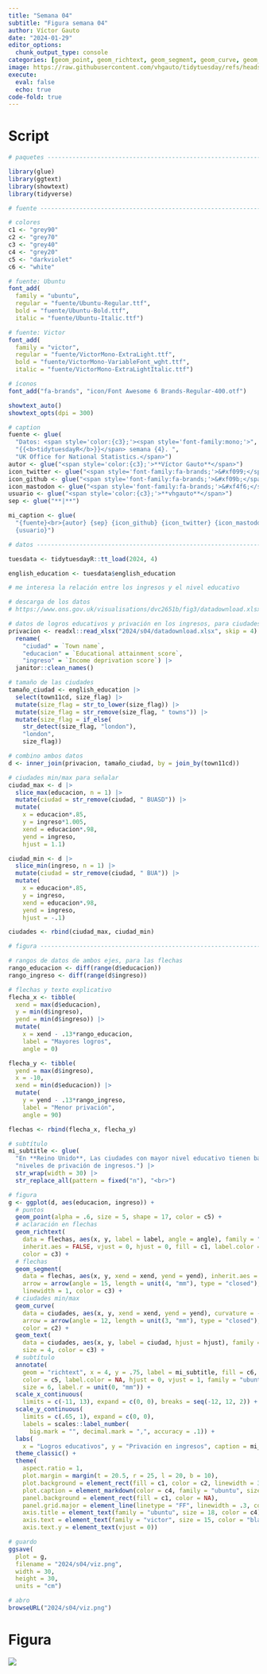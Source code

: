 ```yaml
---
title: "Semana 04"
subtitle: "Figura semana 04"
author: Víctor Gauto
date: "2024-01-29"
editor_options:
  chunk_output_type: console
categories: [geom_point, geom_richtext, geom_segment, geom_curve, geom_text]
image: https://raw.githubusercontent.com/vhgauto/tidytuesday/refs/heads/main/2024/s04/viz.png
execute:
  eval: false
  echo: true
code-fold: true
---
```



# Script

```r

# paquetes ----------------------------------------------------------------

library(glue)
library(ggtext)
library(showtext)
library(tidyverse)

# fuente ------------------------------------------------------------------

# colores
c1 <- "grey90"
c2 <- "grey70"
c3 <- "grey40"
c4 <- "grey20"
c5 <- "darkviolet"
c6 <- "white"

# fuente: Ubuntu
font_add(
  family = "ubuntu", 
  regular = "fuente/Ubuntu-Regular.ttf",
  bold = "fuente/Ubuntu-Bold.ttf",
  italic = "fuente/Ubuntu-Italic.ttf")

# fuente: Victor
font_add(
  family = "victor", 
  regular = "fuente/VictorMono-ExtraLight.ttf",
  bold = "fuente/VictorMono-VariableFont_wght.ttf",
  italic = "fuente/VictorMono-ExtraLightItalic.ttf")

# íconos
font_add("fa-brands", "icon/Font Awesome 6 Brands-Regular-400.otf")

showtext_auto()
showtext_opts(dpi = 300)

# caption
fuente <- glue(
  "Datos: <span style='color:{c3};'><span style='font-family:mono;'>",
  "{{<b>tidytuesdayR</b>}}</span> semana {4}. ",
  "UK Office for National Statistics.</span>")
autor <- glue("<span style='color:{c3};'>**Víctor Gauto**</span>")
icon_twitter <- glue("<span style='font-family:fa-brands;'>&#xf099;</span>")
icon_github <- glue("<span style='font-family:fa-brands;'>&#xf09b;</span>")
icon_mastodon <- glue("<span style='font-family:fa-brands;'>&#xf4f6;</span>")
usuario <- glue("<span style='color:{c3};'>**vhgauto**</span>")
sep <- glue("**|**")

mi_caption <- glue(
  "{fuente}<br>{autor} {sep} {icon_github} {icon_twitter} {icon_mastodon} 
  {usuario}")

# datos -------------------------------------------------------------------

tuesdata <- tidytuesdayR::tt_load(2024, 4)

english_education <- tuesdata$english_education

# me interesa la relación entre los ingresos y el nivel educativo

# descarga de los datos
# https://www.ons.gov.uk/visualisations/dvc2651b/fig3/datadownload.xlsx

# datos de logros educativos y privación en los ingresos, para ciudades de UK
privacion <- readxl::read_xlsx("2024/s04/datadownload.xlsx", skip = 4) |> 
  rename(
    "ciudad" = `Town name`,
    "educacion" = `Educational attainment score`,
    "ingreso" = `Income deprivation score`) |> 
  janitor::clean_names()

# tamaño de las ciudades
tamaño_ciudad <- english_education |> 
  select(town11cd, size_flag) |> 
  mutate(size_flag = str_to_lower(size_flag)) |> 
  mutate(size_flag = str_remove(size_flag, " towns")) |> 
  mutate(size_flag = if_else(
    str_detect(size_flag, "london"),
    "london",
    size_flag))

# combino ambos datos
d <- inner_join(privacion, tamaño_ciudad, by = join_by(town11cd))

# ciudades min/max para señalar
ciudad_max <- d |> 
  slice_max(educacion, n = 1) |> 
  mutate(ciudad = str_remove(ciudad, " BUASD")) |> 
  mutate(
    x = educacion*.85,
    y = ingreso*1.005,
    xend = educacion*.98,
    yend = ingreso,
    hjust = 1.1)

ciudad_min <- d |> 
  slice_min(ingreso, n = 1) |> 
  mutate(ciudad = str_remove(ciudad, " BUA")) |> 
  mutate(
    x = educacion*.85,
    y = ingreso,
    xend = educacion*.98,
    yend = ingreso,
    hjust = -.1)

ciudades <- rbind(ciudad_max, ciudad_min)

# figura ------------------------------------------------------------------

# rangos de datos de ambos ejes, para las flechas
rango_educacion <- diff(range(d$educacion))
rango_ingreso <- diff(range(d$ingreso))

# flechas y texto explicativo
flecha_x <- tibble(
  xend = max(d$educacion),
  y = min(d$ingreso),
  yend = min(d$ingreso)) |> 
  mutate(
    x = xend - .13*rango_educacion,
    label = "Mayores logros",
    angle = 0)

flecha_y <- tibble(
  yend = max(d$ingreso),
  x = -10,
  xend = min(d$educacion)) |> 
  mutate(
    y = yend - .13*rango_ingreso,
    label = "Menor privación",
    angle = 90)

flechas <- rbind(flecha_x, flecha_y)

# subtítulo
mi_subtitle <- glue(
  "En **Reino Unido**, Las ciudades con mayor nivel educativo tienen bajos ",
  "niveles de privación de ingresos.") |> 
  str_wrap(width = 30) |> 
  str_replace_all(pattern = fixed("n"), "<br>")

# figura
g <- ggplot(d, aes(educacion, ingreso)) +
  # puntos
  geom_point(alpha = .6, size = 5, shape = 17, color = c5) +
  # aclaración en flechas
  geom_richtext(
    data = flechas, aes(x, y, label = label, angle = angle), family = "ubuntu",
    inherit.aes = FALSE, vjust = 0, hjust = 0, fill = c1, label.color = NA, 
    color = c3) +
  # flechas
  geom_segment(
    data = flechas, aes(x, y, xend = xend, yend = yend), inherit.aes = FALSE,
    arrow = arrow(angle = 15, length = unit(4, "mm"), type = "closed"), 
    linewidth = 1, color = c3) +
  # ciudades min/max
  geom_curve(
    data = ciudades, aes(x, y, xend = xend, yend = yend), curvature = -.1, 
    arrow = arrow(angle = 12, length = unit(3, "mm"), type = "closed"), 
    color = c2) +
  geom_text(
    data = ciudades, aes(x, y, label = ciudad, hjust = hjust), family = "ubuntu",
    size = 4, color = c3) +
  # subtítulo
  annotate(
    geom = "richtext", x = 4, y = .75, label = mi_subtitle, fill = c6, 
    color = c5, label.color = NA, hjust = 0, vjust = 1, family = "ubuntu",
    size = 6, label.r = unit(0, "mm")) +
  scale_x_continuous(
    limits = c(-11, 13), expand = c(0, 0), breaks = seq(-12, 12, 2)) +
  scale_y_continuous(
    limits = c(.65, 1), expand = c(0, 0),
    labels = scales::label_number(
      big.mark = "", decimal.mark = ",", accuracy = .1)) +
  labs(
    x = "Logros educativos", y = "Privación en ingresos", caption = mi_caption) +
  theme_classic() +
  theme(
    aspect.ratio = 1,
    plot.margin = margin(t = 20.5, r = 25, l = 20, b = 10),
    plot.background = element_rect(fill = c1, color = c2, linewidth = 3),
    plot.caption = element_markdown(color = c4, family = "ubuntu", size = 11),
    panel.background = element_rect(fill = c1, color = NA),
    panel.grid.major = element_line(linetype = "FF", linewidth = .3, color = c2),
    axis.title = element_text(family = "ubuntu", size = 18, color = c4),
    axis.text = element_text(family = "victor", size = 15, color = "black"),
    axis.text.y = element_text(vjust = 0))

# guardo
ggsave(
  plot = g,
  filename = "2024/s04/viz.png",
  width = 30,
  height = 30,
  units = "cm")

# abro
browseURL("2024/s04/viz.png")
```

# Figura

![](https://raw.githubusercontent.com/vhgauto/tidytuesday/refs/heads/main/2024/s04/viz.png)


